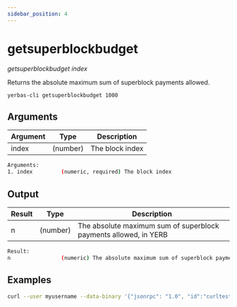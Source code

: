 ```yaml
---
sidebar_position: 4
---
```



# getsuperblockbudget

_getsuperblockbudget index_

Returns the absolute maximum sum of superblock payments allowed.

`yerbas-cli getsuperblockbudget 1000`

<!-- <ReactPlayer playing controls url={[
    {src: `${require('./assets/placeholder.webm').default}`, type: 'video/webm'}]} /> -->

## Arguments

| Argument | Type     | Description     |
| -------- | -------- | --------------- |
| index    | (number) | The block index |

```bash
Arguments:
1. index         (numeric, required) The block index
```

## Output

| Result | Type     | Description                                                     |
| ------ | -------- | --------------------------------------------------------------- |
| n      | (number) | The absolute maximum sum of superblock payments allowed, in YERB |

```bash
Result:
n                (numeric) The absolute maximum sum of superblock payments allowed, in YERB
```

## Examples

```bash
curl --user myusername --data-binary '{"jsonrpc": "1.0", "id":"curltest", "method": "getsuperblockbudget", "params": [1000] }' -H 'content-type: text/plain;' http://127.0.0.1:9998/
```
